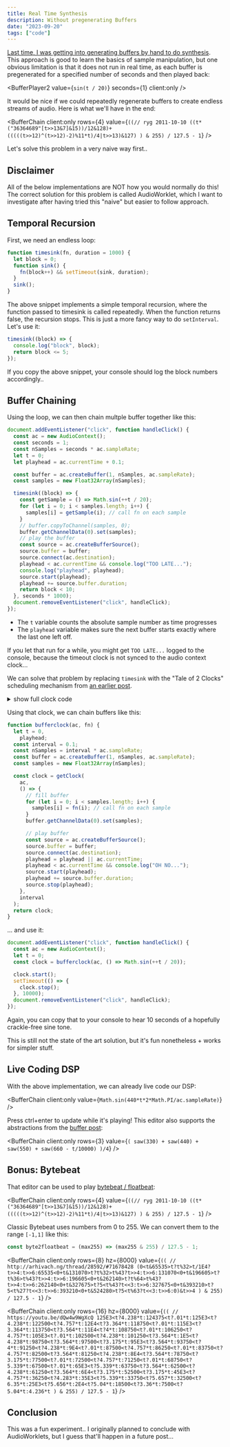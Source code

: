 ```yaml
---
title: Real Time Synthesis
description: Without pregenerating Buffers
date: "2023-09-20"
tags: ["code"]
---
```



[Last time, I was getting into generating buffers by hand to do synthesis](https://loophole-letters.netlify.app/buffers/).
This approach is good to learn the basics of sample manipulation, but one obvious limitation is that it does not run in real time,
as each buffer is pregenerated for a specified number of seconds and then played back:

<BufferPlayer2 value={`sin(t / 20)`} seconds={1} client:only />

It would be nice if we could repeatedly regenerate buffers to create endless streams of audio. Here is what we'll have in the end:

<BufferChain
  client:only
  rows={4}
  value={`((// ryg 2011-10-10
((t*("36364689"[t>>13&7]&15))/12&128)+(((((t>>12)^(t>>12)-2)%11*t)/4|t>>13)&127)
) & 255) / 127.5 - 1`}
/>

Let's solve this problem in a very naive way first..

## Disclaimer

All of the below implementations are NOT how you would normally do this! The correct solution for this problem is called AudioWorklet,
which I want to investigate after having tried this "naive" but easier to follow approach.

## Temporal Recursion

First, we need an endless loop:

```js
function timesink(fn, duration = 1000) {
  let block = 0;
  function sink() {
    fn(block++) && setTimeout(sink, duration);
  }
  sink();
}
```

The above snippet implements a simple temporal recursion, where the function passed to timesink is called repeatedly.
When the function returns false, the recursion stops. This is just a more fancy way to do `setInterval`.
Let's use it:

```js
timesink((block) => {
  console.log("block", block);
  return block <= 5;
});
```

If you copy the above snippet, your console should log the block numbers accordingly..

## Buffer Chaining

Using the loop, we can then chain multple buffer together like this:

```js
document.addEventListener("click", function handleClick() {
  const ac = new AudioContext();
  const seconds = 1;
  const nSamples = seconds * ac.sampleRate;
  let t = 0;
  let playhead = ac.currentTime + 0.1;

  const buffer = ac.createBuffer(1, nSamples, ac.sampleRate);
  const samples = new Float32Array(nSamples);

  timesink((block) => {
    const getSample = () => Math.sin(++t / 20);
    for (let i = 0; i < samples.length; i++) {
      samples[i] = getSample(i); // call fn on each sample
    }
    // buffer.copyToChannel(samples, 0);
    buffer.getChannelData(0).set(samples);
    // play the buffer
    const source = ac.createBufferSource();
    source.buffer = buffer;
    source.connect(ac.destination);
    playhead < ac.currentTime && console.log("TOO LATE...");
    console.log("playhead", playhead);
    source.start(playhead);
    playhead += source.buffer.duration;
    return block < 10;
  }, seconds * 1000);
  document.removeEventListener("click", handleClick);
});
```

- The `t` variable counts the absolute sample number as time progresses
- The `playhead` variable makes sure the next buffer starts exactly where the last one left off.

If you let that run for a while, you might get `TOO LATE...` logged to the console, because the timeout clock is not synced to the audio context clock...

We can solve that problem by replacing `timesink` with the "Tale of 2 Clocks" scheduling mechanism from [an earlier post](https://loophole-letters.vercel.app/web-audio-scheduling).

<details>
<summary>show full clock code</summary>

```js
// generalized "Tale of 2 Clocks" scheduling
function createClock(
  getTime,
  callback, // called slightly before each cycle
  duration = 0.05, // duration of each cycle
  interval = 0.1, // interval between callbacks
  overlap = 0.1 // overlap between callbacks
) {
  let tick = 0; // counts callbacks
  let phase = 0; // next callback time
  let precision = 10 ** 4; // used to round phase
  let minLatency = 0.01;
  const setDuration = (setter) => (duration = setter(duration));
  overlap = overlap || interval / 2;
  const onTick = () => {
    const t = getTime();
    const lookahead = t + interval + overlap; // the time window for this tick
    if (phase === 0) {
      phase = t + minLatency;
    }
    // callback as long as we're inside the lookahead
    while (phase < lookahead) {
      phase = Math.round(phase * precision) / precision;
      phase >= t && callback(phase, duration, tick);
      phase < t && console.log("TOO LATE", phase); // what if latency is added from outside?
      phase += duration; // increment phase by duration
      tick++;
    }
  };
  let intervalID;
  const start = () => {
    clear(); // just in case start was called more than once
    onTick();
    intervalID = setInterval(onTick, interval * 1000);
  };
  const clear = () => intervalID !== undefined && clearInterval(intervalID);
  const pause = () => clear();
  const stop = () => {
    tick = 0;
    phase = 0;
    clear();
  };
  const getPhase = () => phase;
  // setCallback
  return {
    setDuration,
    start,
    stop,
    pause,
    duration,
    interval,
    getPhase,
    minLatency,
  };
}

// clock specific for AudioContext
function getClock(ac, fn, interval) {
  const getTime = () => ac.currentTime;
  const clock = createClock(
    getTime,
    // called slightly before each cycle
    fn,
    interval // duration of each cycle
  );
  return clock;
}
```

</details>

Using that clock, we can chain buffers like this:

```js
function bufferclock(ac, fn) {
  let t = 0,
    playhead;
  const interval = 0.1;
  const nSamples = interval * ac.sampleRate;
  const buffer = ac.createBuffer(1, nSamples, ac.sampleRate);
  const samples = new Float32Array(nSamples);

  const clock = getClock(
    ac,
    () => {
      // fill buffer
      for (let i = 0; i < samples.length; i++) {
        samples[i] = fn(i); // call fn on each sample
      }
      buffer.getChannelData(0).set(samples);

      // play buffer
      const source = ac.createBufferSource();
      source.buffer = buffer;
      source.connect(ac.destination);
      playhead = playhead || ac.currentTime;
      playhead < ac.currentTime && console.log("OH NO...");
      source.start(playhead);
      playhead += source.buffer.duration;
      source.stop(playhead);
    },
    interval
  );
  return clock;
}
```

... and use it:

```js
document.addEventListener("click", function handleClick() {
  const ac = new AudioContext();
  let t = 0;
  const clock = bufferclock(ac, () => Math.sin(++t / 20));

  clock.start();
  setTimeout(() => {
    clock.stop();
  }, 10000);
  document.removeEventListener("click", handleClick);
});
```

Again, you can copy that to your console to hear 10 seconds of a hopefully crackle-free sine tone.

This is still not the state of the art solution, but it's fun nonetheless + works for simpler stuff.

## Live Coding DSP

With the above implementation, we can already live code our DSP:

<BufferChain client:only value={`Math.sin(440*t*2*Math.PI/ac.sampleRate)`} />

Press ctrl+enter to update while it's playing!
This editor also supports the abstractions from the [buffer post](https://loophole-letters.netlify.app/buffers/):

<BufferChain
  client:only
  rows={3}
  value={`(
  saw(330) + saw(440) + saw(550) + saw(660 - t/10000)
)/4`}
/>

## Bonus: Bytebeat

That editor can be used to play [bytebeat / floatbeat](https://github.com/greggman/html5bytebeat):

<BufferChain
  client:only
  rows={4}
  value={`((// ryg 2011-10-10
((t*("36364689"[t>>13&7]&15))/12&128)+(((((t>>12)^(t>>12)-2)%11*t)/4|t>>13)&127)
) & 255) / 127.5 - 1`}
/>

Classic Bytebeat uses numbers from 0 to 255. We can convert them to the range `[-1,1]` like this:

```js
const byte2floatbeat = (max255) => (max255 & 255) / 127.5 - 1;
```

<BufferChain
  client:only
  rows={8}
  hz={8000}
  value={`((
// http://arhivach.ng/thread/28592/#71678428
(0<t&65535>t?t%32>t/1E4?t>>4:t>>6:65535<0+t&131070>t?t%32>t%43?t>>4:t>>6:131070<0+t&196605>t?t%36>t%43?t>>4:t>>6:196605<0+t&262140>t?t%64>t%43?t>>4:t>>6:262140<0+t&327675>t?5<t%43?t<<3:t>>6:327675<0+t&393210>t?5<t%27?t<<3:t>>6:393210<0+t&524280>t?5<t%63?t<<3:t>>6:0)&t>>4
) & 255) / 127.5 - 1`}
/>

<BufferChain
  client:only
  rows={16}
  hz={8000}
  value={`((
// https://youtu.be/dQw4w9WgXcQ
125E3<t?4.238*t:124375<t?.01*t:125E3<t?4.238*t:122500<t?4.757*t:12E4<t?3.364*t:118750<t?.01*t:115E3<t?3.364*t:113750<t?3.564*t:11E4<t?4*t:108750<t?.01*t:106250<t?4.757*t:105E3<t?.01*t:102500<t?4.238*t:101250<t?3.564*t:1E5<t?4.238*t:98750<t?3.564*t:97500<t?3.175*t:95E3<t?3.564*t:93750<t?4*t:91250<t?4.238*t:9E4<t?.01*t:87500<t?4.757*t:86250<t?.01*t:83750<t?4.757*t:82500<t?3.564*t:81250<t?4.238*t:8E4<t?3.564*t:78750<t?3.175*t:77500<t?.01*t:72500<t?4.757*t:71250<t?.01*t:68750<t?5.339*t:67500<t?.01*t:65E3<t?5.339*t:63750<t?3.564*t:62500<t?4.238*t:61250<t?3.564*t:6E4<t?3.175*t:52500<t?3.175*t:45E3<t?4.757*t:36250<t?4.283*t:35E3<t?5.339*t:33750<t?5.657*t:32500<t?6.35*t:25E3<t?5.656*t:2E4<t?5.04*t:18500<t?3.36*t:7500<t?5.04*t:4.236*t
) & 255) / 127.5 - 1`}
/>

## Conclusion

This was a fun experiment.. I originally planned to conclude with AudioWorklets, but I guess that'll happen in a future post...
